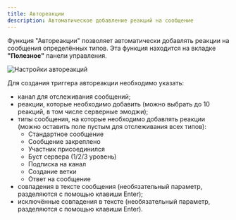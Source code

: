 ```yaml
---
title: Автореакции
description: Автоматическое добавление реакций на сообщение
---
```


Функция "Автореакции" позволяет автоматически добавлять реакции на сообщения определённых типов. Эта функция находится на вкладке **"Полезное"** панели управления.

![Настройки автореакций](../../static/img/auto-reactions-example.png)

Для создания триггера автореакции необходимо указать:

- канал для отслеживания сообщений;
- реакции, которые необходимо добавить (можно выбрать до 10 реакций, в том числе серверные эмоджи);
- типы сообщения, на которые необходимо добавлять реакции (можно оставить поле пустым для отслеживания всех типов):
  - Стандартное сообщение
  - Сообщение закреплено
  - Участник присоединился
  - Буст сервера (1/2/3 уровень)
  - Подписка на канал
  - Создание ветки
  - Ответ на сообщение
- совпадения в тексте сообщения (необязательный параметр, разделяются с помощью клавиши Enter);
- исключённые совпадения в тексте (необязательный параметр, разделяются с помощью клавиши Enter).
